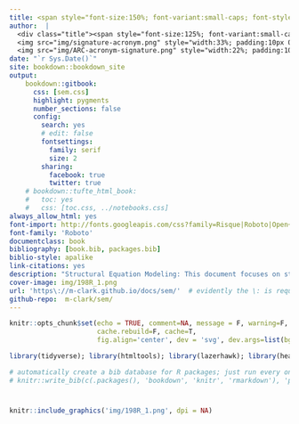 ```yaml
--- 
title: <span style="font-size:150%; font-variant:small-caps; font-style:italic; color:#1e90ff">Graphical and Latent Variable Modeling</span>
author:  |
  <div class="title"><span style="font-size:125%; font-variant:small-caps; ">Michael Clark</span><br>
  <img src="img/signature-acronym.png" style="width:33%; padding:10px 0;"> <br>
  <img src="img/ARC-acronym-signature.png" style="width:22%; padding:10px 0;"> </div>
date: "`r Sys.Date()`"
site: bookdown::bookdown_site
output: 
    bookdown::gitbook:
      css: [sem.css]
      highlight: pygments
      number_sections: false
      config:
        search: yes
        # edit: false
        fontsettings:
          family: serif
          size: 2
        sharing:
          facebook: true
          twitter: true
    # bookdown::tufte_html_book:
    #   toc: yes
    #   css: [toc.css, ../notebooks.css]
always_allow_html: yes
font-import: http://fonts.googleapis.com/css?family=Risque|Roboto|Open+Sans
font-family: 'Roboto'
documentclass: book
bibliography: [book.bib, packages.bib]
biblio-style: apalike
link-citations: yes
description: "Structural Equation Modeling: This document focuses on structural equation modeling. It is conceptually based, and tries to generalize beyond the standard SEM treatment. It is has special emphasis on the lavaan package. It will continue to be a work in progress, particularly the sections after the SEM chapter. Topics include: graphical models, including path analysis, bayesian networks, and network analysis, mediation, moderation, latent variable models, including principal components analysis and 'factor analysis', measurement models, structural equation models, mixture models, growth curves. Topics I hope to provide overviews of in the future include other latent variable techniques and extensions such as IRT, collaborative filtering/recommender systems, hidden markov models, multi-group models etc."
cover-image: img/198R_1.png
url: 'https\://m-clark.github.io/docs/sem/'  # evidently the \: is required or you'll get text in the title/toc area
github-repo:  m-clark/sem/
---
```


```r
knitr::opts_chunk$set(echo = TRUE, comment=NA, message = F, warning=F, R.options=list(width=120), 
                      cache.rebuild=F, cache=T,
                      fig.align='center', dev = 'svg', dev.args=list(bg = 'transparent'))
```


```r
library(tidyverse); library(htmltools); library(lazerhawk); library(heatR); library(pander); library(lavaan)
```


```r
# automatically create a bib database for R packages; just run every once in a while (on most updated machine)
# knitr::write_bib(c(.packages(), 'bookdown', 'knitr', 'rmarkdown'), 'packages.bib')
```


#

```r
knitr::include_graphics('img/198R_1.png', dpi = NA)
```

<!-- Empty pound will allow for one to create a single title page -->

<!-- <img src="img/198R_1.png" style="display:block; margin: 0 auto;"><br> -->
